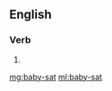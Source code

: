 {{also|babysat}}
==English==

===Verb===
{{head|en}}

# {{en-past of|baby-sit}}



[[mg:baby-sat]]
[[ml:baby-sat]]